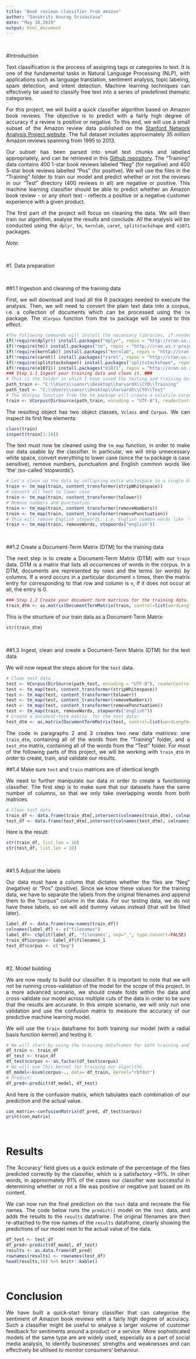 ---
title: "Book reviews classifier from amazon"
author: "Sanskriti Anurag Srivastava"
date: "May 30,2019"
output: html_document
---
 
<style>
body {
text-align: justify}
</style>
 
<br>

#Introduction

Text classification is the process of assigning tags or categories to text. It is one of the fundamental tasks in Natural Language Processing (NLP), with applications such as language translation, sentiment analysis, topic labeling, spam detection, and intent detection. Machine learning techniques can effectively be used to classify free text into a series of predefined thematic categories.

For this project, we will build a quick classifier algorithm based on Amazon book reviews. The objective is to predict with a fairly high degree of accuracy if a review is positive or negative. To this end, we will use a small subset of the Amazon review data published on the [Stanford Network Analysis Project website](https://snap.stanford.edu/data/web-Amazon.html). The full dataset includes approximately 35 million Amazon reviews spanning from 1995 to 2013. 

Our subset has been parsed into small text chunks and labelled appropriately, and can be retrieved in this [Github repository](https://github.com/glturco/Amazon_reviews).  The "Training" data contains 400 1-star book reviews labeled "Neg" (for negative) and 400 5-star book reviews labelled "Pos" (for positive). We will use the files in the "Training" folder to train our model and predict whether or not the reviews in our "Test" directory (400 reviews in all) are negative or positive. This machine learning classifier should be able to predict whether an Amazon book review - or any short text - reflects a positive or a negative customer experience with a given product. 

The first part of the project will focus on cleaning the data. We will then train our algorithm, analyse the results and conclude. All the analysis will be conducted using the `dplyr`, `tm`, `kernlab`, `caret`, `splitstackshape` and `e1071` packages.
 
*Note:* 


<br>

#1. Data preparation
 
<br>

##1.1 Ingestion and cleaning of the training data
 
First, we will download and load all the R packages needed to execute the analysis. Then, we will need to convert the plain text data into a corpus, i.e. a collection of documents which can be processed using the `tm` package. The `VCorpus` function from the `tm` package will be used to this effect.  
 
```{r, message = FALSE, warning = FALSE, eval = TRUE}
#The following commands will install the necessary libraries, if needed, and load them.
if(!require(dplyr)) install.packages("dplyr", repos = "http://cran.us.r-project.org")
if(!require(tm)) install.packages("tm", repos = "http://cran.us.r-project.org")
if(!require(kernlab)) install.packages("kernlab", repos = "http://cran.us.r-project.org")
if(!require(caret)) install.packages("caret", repos = "http://cran.us.r-project.org")
if(!require(splitstackshape)) install.packages("splitstackshape", repos = "http://cran.us.r-project.org")
if(!require(e1071)) install.packages("e1071", repos = "http://cran.us.r-project.org")
### Step 1.1 Ingest your training data and clean it. ###
# This is the folder in which I have saved the testing and training data.   
path_train <- "C:\\Users\\sansr\\Desktop\\harvardX\\CYO\\Training"
path_test <- "C:\\Users\\sansr\\Desktop\\harvardX\\CYO\\Test"
# The VCorpus function from the tm package will create a volatile corpus from the train data.
train <- VCorpus(DirSource(path_train, encoding = "UTF-8"), readerControl=list(language="English"))
```
 
 
The resulting object has two object classes, `Vclass` and `Corpus`. We can inspect its first few elements:

```{r, message = FALSE, warning = FALSE, eval = TRUE}
class(train)
inspect(train[1:10])
```

The text must now be cleaned using the `tm_map` function, in order to make our data usable by the classifier. In particular, we will strip unnecessary white space, convert everything to lower case (since the `tm` package is case sensitive), remove numbers, punctuation and English common words like 'the' (so-called 'stopwords').

```{r, message = FALSE, warning = FALSE, eval = TRUE}
# Let's clean up the data by collapsing extra whitespace to a single blank:
train <- tm_map(train, content_transformer(stripWhitespace))
# Convert all text to lower case
train <- tm_map(train, content_transformer(tolower))
# Remove numbers and punctuation
train <- tm_map(train, content_transformer(removeNumbers))
train <- tm_map(train, content_transformer(removePunctuation))
# This will remove English stopwords, i.e. English common words like 'the'
train <- tm_map(train, removeWords, stopwords("english"))
```
 
\pagebreak
 
 <br>
 
##1.2 Create a Document-Term Matrix (DTM) for the training data
 
The next step is to create a Document-Term Matrix (DTM) with our `train` data. DTM is a matrix that lists all occurrences of words in the corpus. In a DTM, documents are represented by rows and the terms (or words) by columns. If a word occurs in a particular document `n` times, then the matrix entry for corresponding to that row and column is `n`, if it does not occur at all, the entry is 0.

 
```{r, comment = NA}
### Step 1.2 Create your document term matrices for the training data. ###
train_dtm <- as.matrix(DocumentTermMatrix(train, control=list(wordLengths=c(1,Inf))))
```
 
 
This is the structure of our train data as a Document-Term Matrix:

```{r, comment = NA}
str(train_dtm)
``` 

<br>

##1.3 Ingest, clean and create a Document-Term Matrix (DTM) for the test data

We will now repeat the steps above for the `test` data. 

```{r, comment = NA}
# Clean test data
test <- VCorpus(DirSource(path_test, encoding = "UTF-8"), readerControl=list(language="English"))
test <- tm_map(test, content_transformer(stripWhitespace))
test <- tm_map(test, content_transformer(tolower))
test <- tm_map(test, content_transformer(removeNumbers))
test <- tm_map(test, content_transformer(removePunctuation))
test <- tm_map(train, removeWords, stopwords("english"))
# Create a document-term matrix  for the test data:
test_dtm <- as.matrix(DocumentTermMatrix(test, control=list(wordLengths=c(1,Inf))))
``` 

The code in paragraphs 2 and 3 creates two new data matrices: one `train_dtm`, containing all of the words from the "Training" folder, and a `test_dtm` matrix, containing all of the words from the "Test" folder. For most of the following parts of this project, we will be working with `train_dtm` in order to create, train, and validate our results.
<br>

##1.4 Make sure `test` and `train` matrices are of identical length

We need to further manipulate our data in order to create a functioning classifier. The first step is to make sure that our datasets have the same number of columns, so that we only take overlapping words from both matrices.

```{r, comment = NA}
# Clean test data
train_df <- data.frame(train_dtm[,intersect(colnames(train_dtm), colnames(test_dtm))])
test_df <- data.frame(test_dtm[,intersect(colnames(test_dtm), colnames(train_dtm))])
``` 

Here is the result:

```{r, comment = NA}
str(train_df, list.len = 10)
str(test_df, list.len = 10)
``` 

<br>

##1.5 Adjust the labels

Our data must have a column that dictates whether the files are "Neg" (negative) or "Pos" (positive). Since we know these values for the training data, we have to separate the labels from the original filenames and append them to the "corpus" column in the data. For our testing data, we do not have these labels, so we will add dummy values instead (that will be filled later).

```{r, comment = NA}
label_df <- data.frame(row.names(train_df))
colnames(label_df) <- c("filenames")
label_df<- cSplit(label_df, 'filenames', sep="_", type.convert=FALSE)
train_df$corpus<- label_df$filenames_1
test_df$corpus <- c("Neg")
``` 

<br>
 
#2. Model building 
 
We are now ready to build our classifier. It is important to note that we will not be running cross-validation of the model for the scope of this project. In a more advanced scenario, we should create folds within the data and cross-validate our model across multiple cuts of the data in order to be sure that the results are accurate. In this simple scenario, we will only run one validation and use the confusion matrix to measure the accuracy of our predictive machine learning model.

We will use the `train` dataframe for both training our model (with a radial basis function kernel) and testing it.

```{r, comment = NA}
# We will start by using the training dataframes for both training and testing our model:
df_train <- train_df
df_test <- train_df
df_test$corpus <- as.factor(df_test$corpus)
# We will use this kernel for training our algorithm. 
df_model<-ksvm(corpus~., data= df_train, kernel="rbfdot")
# Predict:
df_pred<-predict(df_model, df_test)
``` 


And here is the confusion matrix, which tabulates each combination of our prediction and the actual value.

```{r, comment = NA}
con_matrix<-confusionMatrix(df_pred, df_test$corpus)
print(con_matrix)
``` 

<br>

# Results

The 'Accuracy' field gives us a quick estimate of the percentage of the files predicted correctly by the classifier, which is a satisfactory ~91%. 
In other words, in approximately 91% of the cases our classifier was successful in determining whether or not a file was positive or negative just based on its content.

We can now run the final prediction on the `test` data and recreate the file names. The code below runs the `predict()` model on the `test` data, and adds the results to the `results` dataframe. The original filenames are then re-attached to the row names of the `results` dataframe, clearly showing the predictions of our model next to the actual value of the data.
```{r, comment = NA}
df_test <- test_df
df_pred<-predict(df_model, df_test)
results <- as.data.frame(df_pred)
rownames(results) <- rownames(test_df)
head(results,30) %>% knitr::kable()
``` 
<br>

# Conclusion

We have built a quick-start binary classifier that can categorise the sentiment of Amazon book reviews with a fairly high degree of accuracy. Such a classifier might be useful to analyse a larger volume of customer feedback for sentiments around a product or a service. More sophisticated models of the same type are are widely used, especially as a part of social media analysis, to identify businesses' strengths and weaknesses and can effectively be utilised to monitor consumers' behaviour.

<br>
<br>
